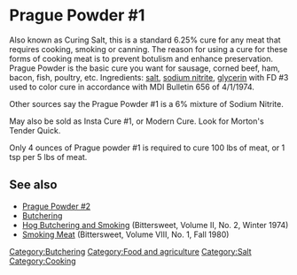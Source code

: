 = Prague Powder #1 =
Also known as Curing Salt, this is a standard 6.25% cure for any meat that requires cooking, smoking or canning. The reason for using a cure for these forms of cooking meat is to prevent botulism and enhance preservation. Prague Powder is the basic cure you want for sausage, corned beef, ham, bacon, fish, poultry, etc. Ingredients: [[salt]], [[sodium nitrite]], [[glycerin]] with FD #3 used to color cure in accordance with MDI Bulletin 656 of 4/1/1974. 

Other sources say the Prague Powder #1 is a 6% mixture of Sodium Nitrite. 

May also be sold as Insta Cure #1, or Modern Cure.  Look for Morton's Tender Quick.

Only 4 ounces of Prague powder #1 is required to cure 100 lbs of meat, or 1 tsp per 5 lbs of meat.

== See also ==
*[[Prague_powder_2|Prague Powder #2]]
*[[Butchering]]
*[[Hog Butchering and Smoking]] (Bittersweet, Volume II, No. 2, Winter 1974)
* [[Smoking Meat]] (Bittersweet, Volume VIII, No. 1, Fall 1980)

[[Category:Butchering]]
[[Category:Food and agriculture]]
[[Category:Salt]]
[[Category:Cooking]]